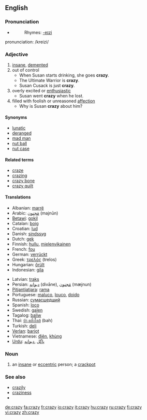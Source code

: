 ==English==

===Pronunciation===
*{{audio|en-us-crazy.ogg|Audio (US)}}
*:Rhymes: [[Rhymes:English:-eɪzi|-eɪzi]]
pronunciation: /kreizi/
===Adjective===
{{en-adj|craz|ier}}

# [[insane]], [[demented]]
# out of control
#*When Susan starts drinking, she goes '''crazy'''.
#*The Ultimate Warrior is '''crazy'''.
#*Susan Cusack is just '''crazy'''.
# overly excited or [[enthusiastic]]
#*Susan went '''crazy''' when he lost.
# filled with foolish or unreasoned [[affection]]
#* Why is Susan '''crazy''' about him?

====Synonyms====
*[[lunatic]]
*[[deranged]]
*[[mad man]]
*[[nut ball]]
*[[nut case]]

====Related terms====
*[[craze]]
*[[crazing]]
*[[crazy bone]]
*[[crazy quilt]]

====Translations====
{{top}}
*Albanian: [[marrë]]
*Arabic: [[مَجنون]] (majnūn)
*[[Betawi]]: [[gokil]]
*Catalan: [[boig]]
*Croatian: [[lud]]
*Danish: [[sindssyg]]
*Dutch: [[gek]]
*Finnish: [[hullu]], [[mielenvikainen]]
*French: [[fou]]
*German: [[verrückt]]
*Greek: [[τρελός]] (trelos)
*Hungarian: [[őrült]]
*Indonesian: [[gila]]
{{mid}}
*Latvian: [[traks]]
*Persian: [[ديوانِه]] (divāne),  [[مَجنون]] (mæjnun)
*[[Pitjantjatjara]]: [[rama]]
*Portuguese: [[maluco]], [[louco]], [[doido]]
*Russian: [[сумасшедший]]
*Spanish: [[loco]]
*Swedish: [[galen]]
*Tagalog: [[baliw]]
*Thai: [[บ้า,คลั่งใคล้]] (bah)
*Turkish: [[deli]]
*[[Verlan]]: [[barjot]]
*Vietnamese: [[điên]], [[khùng]]
*[[Urdu]]: [[پاگل]] ,[[دیوانه]]
{{bottom}}

===Noun===
{{en-noun|crazies}}

# an [[insane]]  or [[eccentric]] person; a [[crackpot]]

===See also===
*[[crazily]]
*[[craziness]]
*{{pedialite}}

[[de:crazy]]
[[fa:crazy]]
[[fr:crazy]]
[[io:crazy]]
[[it:crazy]]
[[hu:crazy]]
[[ru:crazy]]
[[fi:crazy]]
[[vi:crazy]]
[[zh:crazy]]